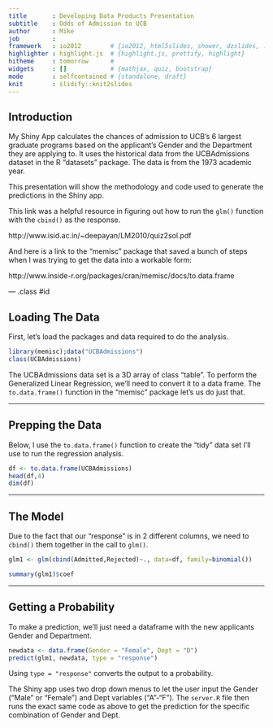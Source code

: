 ```yaml
---
title       : Developing Data Products Presentation
subtitle    : Odds of Admission to UCB
author      : Mike
job         : 
framework   : io2012        # {io2012, html5slides, shower, dzslides, ...}
highlighter : highlight.js  # {highlight.js, prettify, highlight}
hitheme     : tomorrow      # 
widgets     : []            # {mathjax, quiz, bootstrap}
mode        : selfcontained # {standalone, draft}
knit        : slidify::knit2slides
---
```


## Introduction

My Shiny App calculates the chances of admission to UCB's 6 largest graduate programs based on the applicant's Gender and the Department they are applying to. It uses the historical data from the UCBAdmissions dataset in the R "datasets" package. The data is from the 1973 academic year. 

This presentation will show the methodology and code used to generate the predictions in the Shiny app.

This link was a helpful resource in figuring out how to run the `glm()` function with the `cbind()` as the response.

http://www.isid.ac.in/~deepayan/LM2010/quiz2sol.pdf

And here is a link to the "memisc" package that saved a bunch of steps when I was trying to get the data into a workable form: 

http://www.inside-r.org/packages/cran/memisc/docs/to.data.frame

--- .class #id 

## Loading The Data

First, let's load the packages and data required to do the analysis. 

```r
library(memisc);data("UCBAdmissions")
class(UCBAdmissions)
```

The UCBAdmissions data set is a 3D array of class "table". To perform the Generalized Linear Regression, we'll need to convert it to a data frame. The  `to.data.frame()` function in the "memisc" package let's us do just that. 

---

## Prepping the Data

Below, I use the `to.data.frame()` function to create the "tidy" data set I'll use to run the regression analysis. 

```r
df <- to.data.frame(UCBAdmissions)
head(df,4)
dim(df)
```

--- 

## The Model

Due to the fact that our "response" is in 2 different columns, we need to  `cbind()` them together in the call to  `glm()`. 

```r
glm1 <- glm(cbind(Admitted,Rejected)~., data=df, family=binomial())

summary(glm1)$coef
```

---

## Getting a Probability

To make a prediction, we'll just need a dataframe with the new applicants Gender and Department. 

```r
newdata <- data.frame(Gender = "Female", Dept = "D")
predict(glm1, newdata, type = "response")
```

Using  `type = "response"` converts the output to a probability. 

The Shiny app uses two drop down menus to let the user input the Gender ("Male" or "Female") and Dept variables ("A"-"F"). The `server.R` file then runs the exact same code as above to get the prediction for the specific combination of Gender and Dept. 



